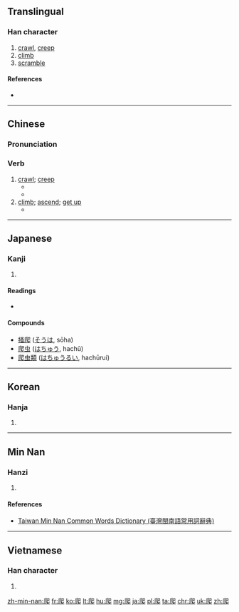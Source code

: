 ==Translingual==

===Han character===
{{Han char|rn=87|rad=爪|as=04|sn=8|four=7723<sub>1</sub>|canj=竹人日山 (HOAU)|ids=⿺[[爪]][[巴]]}}

# [[crawl]], [[creep]]
# [[climb]]
# [[scramble]]

====References====
* {{Han ref|kx=0688.320|dkj=19662|dj=1101.210|hdz=32031.050|uh=722C|ud=29228|bh=AAA6|bd=43686}}

----
==Chinese==
{{zh-hanzi-box|爬}}

===Pronunciation===
{{zh-pron
|m=pá
|c=paa4
|mn=pê
|cat=v
}}

===Verb===
{{zh-verb}}

# [[crawl]]; [[creep]]
#* {{zh-usex|我們 的 寶寶 剛 開始 會 '''爬'''。|Our baby is just starting to '''crawl'''.|link=y}}
#* {{zh-usex|狗 '''爬''' 到 汽車 下 藏 著{zhe}。|The dog '''crept''' under the car to hide.|link=y}}
# [[climb]]; [[ascend]]; [[get up]]
#* {{zh-usex|猴子 '''爬''' 上 了 樹。|The monkey '''climbed''' up a tree.|link=y}}

----

==Japanese==

===Kanji===
{{ja-kanji|grade=9|rs=爪04}}

# {{defn|lang=ja|sort=爪04}}

====Readings====
* {{ja-readings|on=[[は]] (ha)|kun=[[かく]] (kaku)}}

====Compounds====
* [[掻爬]] ([[そうは]], sōha)
* [[爬虫]] ([[はちゅう]], hachū)
* [[爬虫類]] ([[はちゅうるい]], hachūrui)

----

==Korean==

===Hanja===
{{ko-hanja|hangeul=파|eumhun=|rv=pa|mr=p'a|y=pha}}

# {{defn|lang=ko|sort=爪04}}

----
==Min Nan==

===Hanzi===
{{nan-hanzi|tlpa=pê (pe<sup>5</sup>)}}

# {{defn|lang=nan|sort=爪04}}

====References====
*[http://twblg.dict.edu.tw/holodict_new/result_detail.jsp?n_no=4337&curpage=1&sample=%E7%88%AC&radiobutton=1&querytarget=1&limit=20&pagenum=1&rowcount=2 Taiwan Min Nan Common Words Dictionary (臺灣閩南語常用詞辭典)]

----

==Vietnamese==

===Han character===
{{vi-hantu|[[ba]], [[bò]], [[bà]], [[bà]]|rs=爪04}}

# {{defn|lang=vi|sort=爪04}}

[[zh-min-nan:爬]]
[[fr:爬]]
[[ko:爬]]
[[lt:爬]]
[[hu:爬]]
[[mg:爬]]
[[ja:爬]]
[[pl:爬]]
[[ta:爬]]
[[chr:爬]]
[[uk:爬]]
[[zh:爬]]